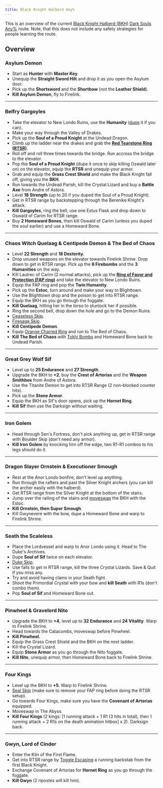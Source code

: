 ```yaml
---
title: Black Knight Halberd Any%
---
```

This is an overview of the current [Black Knight Halberd (BKH)](https://darksouls.wikidot.com/black-knight-halberd) [Dark Souls](/darksouls) [Any%](/any-darksouls) route. Note, that this does not include any safety strategies for people learning the route.

## Overview

### Asylum Demon

- Start as **Hunter** with **Master Key**.
- Unequip the **Straight Sword Hilt** and drop it as you open the Asylum door.
- Pick up the **Shortsword** and the **Shortbow** (*not* the **Leather Shield**).
- **Kill Asylum Demon**, fly to Firelink.

---

### Belfry Gargoyles

- Take the elevator to New Londo Ruins, use the **Humanity** ([dupe](/darksouls/item-dupe) it if you can).
- Make your way through the Valley of Drakes.
- Pick up the **Soul of a Proud Knight** at the Undead Dragon.
- Climb up the ladder near the drakes and grab the [**Red Tearstone Ring (RTSR)**](https://darksouls.wikidot.com/red-tearstone-ring).
- Roll off and roll three times towards the bridge. Run accross the bridge to the elevator.
- Pop the **Soul of a Proud Knight** (dupe it once to skip killing Oswald later on) on the elevator, equip the **RTSR** and unequip your armor.
- Grab and equip the **Grass Crest Shield** and make the Black Knight fall off, giving you the **BKH**.
- Run towards the Undead Parish, kill the Crystal Lizard and buy a **Battle Axe** from Andre of Astora.
- Level **18 Strength** (up to 20 if you duped the Soul of a Proud Knight).
- Get in RTSR range by backstepping through the Berenike Knight's attack.
- **Kill Gargoyles**, ring the bell, use one Estus Flask and drop down to Oswald of Carim for RTSR range.
- Buy **2 Homeward Bones**, then kill Oswald of Carim (unless you duped the soul earlier) and use a Homeward Bone.

---

### Chaos Witch Quelaag & Centipede Demon & The Bed of Chaos

- Level **22 Strength** and **18 Dexterity**.
- Drop unused weapons on the elevator towards Firelink Shrine. Drop down to get in RTSR range. Pick up the **6 Firebombs** and the **3 Humanities** on the way.
- Kill Lautrec of Carim (2 normal attacks), pick up the [**Ring of Favor and Protection (FAP ring)**](https://darksouls.wikidot.com/ring-of-favor-and-protection) and take the elevator to New Londo Ruins.
- Equip the FAP ring and pop the **Twin Humanity**.
- Pick up the **Estoc**, turn around and make your way to Blighttown.
- Use the Blighttown drop and the poison to get into RTSR range.
- Equip the BKH as you go through the foggate.
- **Kill Quelaag**, hitting her in the torso to stunlock her if possible.
- Ring the second bell, drop down the hole and go to the Demon Ruins.
- [Ceaseless Skip](/darksouls/ceaseless-skip).
- [Firesage Skip](/darksouls/firesage-skip).
- **Kill Centipede Demon**.
- Equip [Orange Charred Ring](https://darksouls.wikidot.com/orange-charred-ring) and run to The Bed of Chaos.
- **Kill The Bed of Chaos** with [Tokhi Bombs](/tokhi-bombs) and Homeward Bone back to Undead Parish.

---

### Great Grey Wolf Sif

- Level up to **25 Endurance** and **27 Strength**.
- Upgrade the BKH to **+2**, buy the **Crest of Artorias** and the **Weapon Smithbox** from Andre of Astora.
- Use the Titanite Demon to get into RTSR Range (2 non-blocked counter hits).
- Pick up the **Stone Armor**.
- Equip the BKH as Sif's door opens, pick up the **Hornet Ring**.
- **Kill Sif** then use the Darksign without waiting.

---

### Iron Golem

- Head through Sen's Fortress, don't pick anything up, get in RTSR range with Boulder Skip (don't need any armor).
- **Kill Iron Golem** by knocking him off the edge, two R1-R1 combos to his legs should do it.

---

### Dragon Slayer Ornstein & Executioner Smough

- Rest at the Anor Londo bonfire, don't level up anything.
- Run through the rafters and past the Silver Knight archers (you can kill the archer easily with the halberd).
- Get RTSR range from the Silver Knight at the bottom of the stairs.
- Jump over the railing of the stairs and [moveswap](/darksouls/moveswap) the BKH with the Estoc.
- **Kill Ornstein, then Super Smough**.
- Kill Gwynevere with the bow, dupe a Homeward Bone and warp to Firelink Shrine.

---

### Seath the Scaleless

- Place the Lordvessel and warp to Anor Londo using it. Head to The Duke's Archives.
- Dupe **Soul of Sif** twice on each elevator.
- [Duke Skip](/duke-skip).
- Use falls to get in RTSR range, kill the three Crystal Lizards. Save & Quit if you miss any.
- Try and avoid having clams in your Seath fight.
- Shoot the Primordial Crystal with your bow and **kill Seath** with R1s (don't combo them).
- Pop **Soul of Sif** and Homeward Bone out.

---

### Pinwheel & Gravelord Nito

- Upgrade the BKH to **+4**, level up to **32 Endurance** and **24 Vitality**. Warp to Firelink Shrine.
- Head towards the Catacombs, moveswap before Pinwheel.
- **Kill Pinwheel.**
- Equip the Grass Crest Shield and the BKH on the next ladder.
- Kill the Crystal Lizard.
- Equip **Stone Armor** as you go through the Nito foggate.
- **Kill Nito**, unequip armor, then Homeward Bone back to Firelink Shrine.

---

### Four Kings

- Level up the BKH to **+5**. Warp to Firelink Shrine.
- [Seal Skip](/seal-skip) (make sure to remove your FAP ring before doing the RTSR setup).
- Go towards Four Kings, make sure you have the **Covenant of Artorias** equipped.
- Moveswap in The Abyss.
- **Kill Four Kings** (2 kings: [1 running attack + 1 R1 (3 hits in total), then 1 running attack + 2 R1s on the death animation hitbox] x 2). Darksign back.

---

### Gwyn, Lord of Cinder

- Enter the Kiln of the First Flame.
- Get into RTSR range by [Toggle Escaping](/index.php?title=Toggle_Escape&action=edit&redlink=1) a running backstab from the first Black Knight.
- Exchange Covenant of Artorias for **Hornet Ring** as you go through the foggate.
- **Kill Gwyn** (2 ripostes will kill him).
